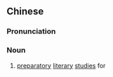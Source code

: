 ==Chinese==
{{zh-forms|s=举业}}

===Pronunciation===
{{zh-pron
|m=jǔyè
|c=geoi2 jip6
|cat=n
}}

===Noun===
{{zh-noun}}

# {{lb|zh|historical}} [[preparatory]] [[literary]] [[studies]] for {{w|imperial examination}}
